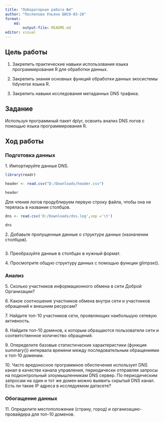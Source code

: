 ```yaml
---
title: "Лабораторная работа №4"
author: "Поспелова Ульяна БИСО-03-20"
format: 
    md:
        output-file: README.md
editor: visual
---
```


## Цель работы

1. Закрепить практические навыки использования языка программирования R для обработки данных.

2. Закрепить знания основных функций обработки данных экосистемы tidyverse языка R.

3. Закрепить навыки исследования метаданных DNS трафика.

## Задание

Используя программный пакет dplyr, освоить анализ DNS логов с помощью языка программирования R.

## Ход работы

### Подготовка данных

1\. Импортируйте данные DNS.

```r
library(readr)
```
```r
header <- read.csv("D:/Downloads/header.csv")
```

```r
header
```

Для чтения логов продублируем первую строку файла, чтобы она не терялась в названии столбцов.

```r
dns <- read.csv('D:/Downloads/dns.log',sep ='\t')
```

```r
dns
```


2\. Добавьте пропущенные данные о структуре данных (назначении столбцов).

```r

```


3\. Преобразуйте данные в столбцах в нужный формат.



4\. Просмотрите общую структуру данных с помощью функции glimpse().



### Анализ

5\. Сколько участников информационного обмена в сети Доброй Организации?



6\. Какое соотношение участников обмена внутри сети и участников обращений к внешним ресурсам?



7\. Найдите топ-10 участников сети, проявляющих наибольшую сетевую активность.



8\. Найдите топ-10 доменов, к которым обращаются пользователи сети и соответственное количество обращений.



9\. Опеределите базовые статистические характеристики (функция summary()) интервала времени между последовательным обращениями к топ-10 доменам.



10\. Часто вредоносное программное обеспечение использует DNS канал в качестве канала управления, периодически отправляя запросы на подконтрольный злоумышленникам DNS сервер. По периодическим запросам на один и тот же домен можно выявить скрытый DNS канал. Есть ли такие IP адреса в исследуемом датасете?



### Обогащение данных

11\. Определите местоположение (страну, город) и организацию-провайдера для топ-10 доменов.

